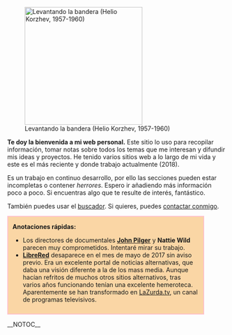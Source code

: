 {{header|1=Portada}}
[[File:levantando-la-bandera-helio-korzhev.jpg|270px|right|Levantando la bandera (Helio Korzhev, 1957-1960)]]

'''Te doy la bienvenida a mi web personal.''' Este sitio lo uso para recopilar información, tomar notas sobre todos los temas que me interesan y difundir mis ideas y proyectos. He tenido varios sitios web a lo largo de mi vida y este es el más reciente y donde trabajo actualmente (2018).

Es un trabajo en continuo desarrollo, por ello las secciones pueden estar incompletas o contener ''herrores''. Espero ir añadiendo más información poco a poco. Si encuentras algo que te resulte de interés, fantástico.

<!--'''Welcome to my website!''' I use this place to compile information, take some notes about all topics of my interest and spread the word about my ideas and projects. This is a work in-progress, so sections may be incomplete or contain ''msitakes''. If you find anything of your interest, great. You can [[contacto|contact me]] if you want.-->

{{secciones}}

También puedes usar el [[buscador]]. Si quieres, puedes [[contacto|contactar conmigo]].

<div style="width: 85%;border: 2px solid pink;background-color: #FAD6A5;padding: 0px 10px 10px 10px;">
'''Anotaciones rápidas:'''

* Los directores de documentales '''[https://vimeo.com/user5080139/videos/sort:date John Pilger]''' y '''Nattie Wild''' parecen muy comprometidos. Intentaré mirar su trabajo.
* '''[http://www.librered.net LibreRed]''' desaparece en el mes de mayo de 2017 sin aviso previo. Era un excelente portal de noticias alternativas, que daba una visión diferente a la de los mass media. Aunque hacían refritos de muchos otros sitios alternativos, tras varios años funcionando tenían una excelente hemeroteca. Aparentemente se han transformado en [https://lazurda.tv LaZurda.tv], un canal de programas televisivos.

<!--
Ver más [[anotaciones]].
-->
</div>

__NOTOC__
{{footer}}
